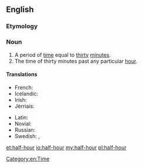 ==English==

===Etymology===
{{prefix|half|hour}}

===Noun===
{{en-noun|head=[[half]]-[[hour]]}}

# A period of [[time]] equal to [[thirty]] [[minute]]s.
# The time of thirty minutes past any particular [[hour]].

====Translations====
{{trans-top|thirty minutes}}
* French: {{t+|fr|demi-heure|f}}
* Icelandic: {{t-|is|hálftími|m}}
* Irish: {{t-|ga|leathuair}}
* Jèrriais: {{tø|roa-jer|démi-heuthe|f}}
{{trans-mid}}
* Latin: {{t-|la|semihora|alt=sēmihōra|f}}
* Novial: {{tø|nov|mihore}}
* Russian: {{t|ru|полчаса|sc=Cyrl}}
* Swedish: {{t+|sv|halvtimme|c}}, {{t+|sv|halvtimma|c}}
{{trans-bottom}}

[[Category:en:Time]]

[[et:half-hour]]
[[io:half-hour]]
[[my:half-hour]]
[[pl:half-hour]]